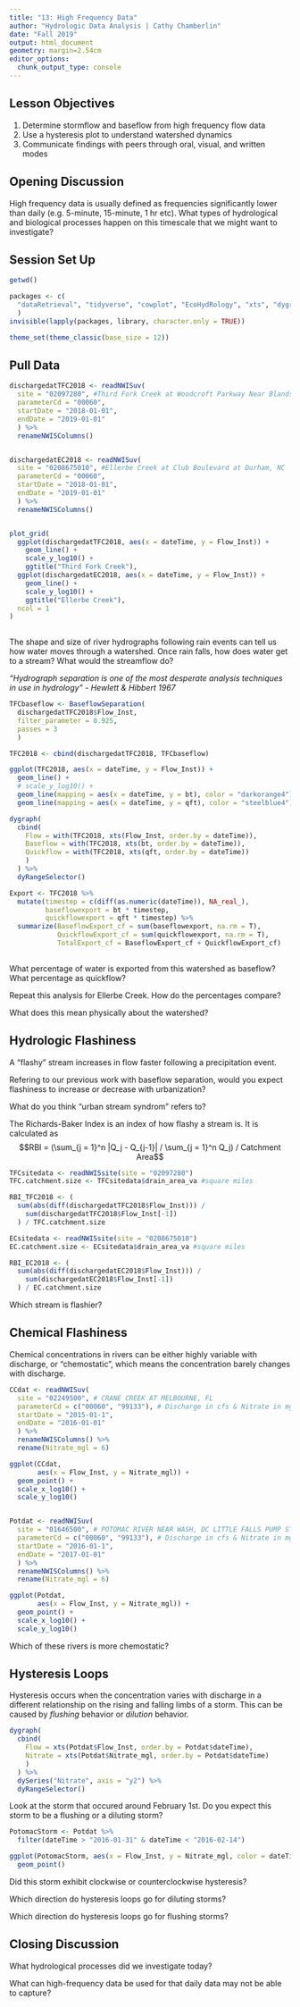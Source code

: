 ```yaml
---
title: "13: High Frequency Data"
author: "Hydrologic Data Analysis | Cathy Chamberlin"
date: "Fall 2019"
output: html_document
geometry: margin=2.54cm
editor_options: 
  chunk_output_type: console
---
```


## Lesson Objectives
1. Determine stormflow and baseflow from high frequency flow data
2. Use a hysteresis plot to understand watershed dynamics
3. Communicate findings with peers through oral, visual, and written modes

## Opening Discussion

High frequency data is usually defined as frequencies significantly lower than daily (e.g. 5-minute, 15-minute, 1 hr etc). What types of hydrological and biological processes happen on this timescale that we might want to investigate?

>


## Session Set Up

```r
getwd()

packages <- c(
  "dataRetrieval", "tidyverse", "cowplot", "EcoHydRology", "xts", "dygraphs"
  )
invisible(lapply(packages, library, character.only = TRUE)) 

theme_set(theme_classic(base_size = 12))
```

## Pull Data

```r

dischargedatTFC2018 <- readNWISuv(
  site = "02097280", #Third Fork Creek at Woodcroft Parkway Near Blands
  parameterCd = "00060",
  startDate = "2018-01-01", 
  endDate = "2019-01-01"
  ) %>% 
  renameNWISColumns()


dischargedatEC2018 <- readNWISuv(
  site = "0208675010", #Ellerbe Creek at Club Boulevard at Durham, NC
  parameterCd = "00060", 
  startDate = "2018-01-01", 
  endDate = "2019-01-01"
  ) %>% 
  renameNWISColumns()


plot_grid(
  ggplot(dischargedatTFC2018, aes(x = dateTime, y = Flow_Inst)) +
    geom_line() + 
    scale_y_log10() +
    ggtitle("Third Fork Creek"),
  ggplot(dischargedatEC2018, aes(x = dateTime, y = Flow_Inst)) + 
    geom_line() + 
    scale_y_log10() +
    ggtitle("Ellerbe Creek"),
  ncol = 1
)
          

```

The shape and size of river hydrographs following rain events can tell us how water moves through a watershed. Once rain falls, how does water get to a stream? What would the streamflow do?

>


_"Hydrograph separation is one of the most desperate analysis techniques in use in hydrology" - Hewlett & Hibbert 1967_


```r
TFCbaseflow <- BaseflowSeparation(
  dischargedatTFC2018$Flow_Inst, 
  filter_parameter = 0.925, 
  passes = 3
  )

TFC2018 <- cbind(dischargedatTFC2018, TFCbaseflow)

ggplot(TFC2018, aes(x = dateTime, y = Flow_Inst)) + 
  geom_line() +
  # scale_y_log10() +
  geom_line(mapping = aes(x = dateTime, y = bt), color = "darkorange4") +
  geom_line(mapping = aes(x = dateTime, y = qft), color = "steelblue4")

dygraph(
  cbind(
    Flow = with(TFC2018, xts(Flow_Inst, order.by = dateTime)), 
    Baseflow = with(TFC2018, xts(bt, order.by = dateTime)), 
    Quickflow = with(TFC2018, xts(qft, order.by = dateTime))
    )
  ) %>% 
  dyRangeSelector()

Export <- TFC2018 %>%
  mutate(timestep = c(diff(as.numeric(dateTime)), NA_real_),
         baseflowexport = bt * timestep,
         quickflowexport = qft * timestep) %>%
  summarize(BaseflowExport_cf = sum(baseflowexport, na.rm = T),
            QuickflowExport_cf = sum(quickflowexport, na.rm = T),
            TotalExport_cf = BaseflowExport_cf + QuickflowExport_cf)
  
```

What percentage of water is exported from this watershed as baseflow? What percentage as quickflow?

> 

Repeat this analysis for Ellerbe Creek. How do the percentages compare?

>

What does this mean physically about the watershed?

>

## Hydrologic Flashiness

A "flashy" stream increases in flow faster following a precipitation event. 

Refering to our previous work with baseflow separation, would you expect flashiness to increase or decrease with urbanization?

> 

What do you think "urban stream syndrom" refers to?

>

The Richards-Baker Index is an index of how flashy a stream is. It is calculated as $$RBI = (\sum_{j = 1}^n |Q_j - Q_{j-1}| / \sum_{j = 1}^n Q_j) / Catchment Area$$

```r
TFCsitedata <- readNWISsite(site = "02097280")
TFC.catchment.size <- TFCsitedata$drain_area_va #square miles

RBI_TFC2018 <- (
  sum(abs(diff(dischargedatTFC2018$Flow_Inst))) / 
    sum(dischargedatTFC2018$Flow_Inst[-1])
  ) / TFC.catchment.size

ECsitedata <- readNWISsite(site = "0208675010")
EC.catchment.size <- ECsitedata$drain_area_va #square miles

RBI_EC2018 <- (
  sum(abs(diff(dischargedatEC2018$Flow_Inst))) / 
    sum(dischargedatEC2018$Flow_Inst[-1])
  ) / EC.catchment.size

```

Which stream is flashier?

>

## Chemical Flashiness

Chemical concentrations in rivers can be either highly variable with discharge, or "chemostatic", which means the concentration barely changes with discharge. 

```r
CCdat <- readNWISuv(
  site = "02249500", # CRANE CREEK AT MELBOURNE, FL
  parameterCd = c("00060", "99133"), # Discharge in cfs & Nitrate in mg/l NO3-N
  startDate = "2015-01-1",
  endDate = "2016-01-01"
  ) %>%
  renameNWISColumns() %>%
  rename(Nitrate_mgl = 6)

ggplot(CCdat,
       aes(x = Flow_Inst, y = Nitrate_mgl)) +
  geom_point() +
  scale_x_log10() +
  scale_y_log10()


Potdat <- readNWISuv(
  site = "01646500", # POTOMAC RIVER NEAR WASH, DC LITTLE FALLS PUMP STA
  parameterCd = c("00060", "99133"), # Discharge in cfs & Nitrate in mg/l NO3-N
  startDate = "2016-01-1",
  endDate = "2017-01-01"
  ) %>% 
  renameNWISColumns() %>%
  rename(Nitrate_mgl = 6)

ggplot(Potdat,
       aes(x = Flow_Inst, y = Nitrate_mgl)) +
  geom_point() +
  scale_x_log10() +
  scale_y_log10()
```

Which of these rivers is more chemostatic?

>

## Hysteresis Loops

Hysteresis occurs when the concentration varies with discharge in a different relationship on the rising and falling limbs of a storm. This can be caused by _flushing_ behavior or _dilution_ behavior. 

```r
dygraph(
  cbind(
    Flow = xts(Potdat$Flow_Inst, order.by = Potdat$dateTime), 
    Nitrate = xts(Potdat$Nitrate_mgl, order.by = Potdat$dateTime)
    )
  ) %>% 
  dySeries("Nitrate", axis = "y2") %>%
  dyRangeSelector()
```

Look at the storm that occured around February 1st. Do you expect this storm to be a flushing or a diluting storm?

>

```r
PotomacStorm <- Potdat %>%
  filter(dateTime > "2016-01-31" & dateTime < "2016-02-14") 

ggplot(PotomacStorm, aes(x = Flow_Inst, y = Nitrate_mgl, color = dateTime)) +
  geom_point() 


```

Did this storm exhibit clockwise or counterclockwise hysteresis?

>

Which direction do hysteresis loops go for diluting storms?

>

Which direction do hysteresis loops go for flushing storms?

>

## Closing Discussion

What hydrological processes did we investigate today? 

>

What can high-frequency data be used for that daily data may not be able to capture?

> 
